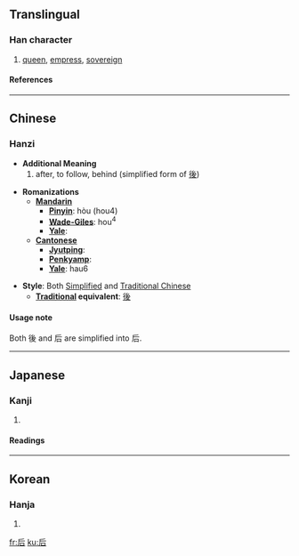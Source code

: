 {{see|後}}

==Translingual==
===Han character===
{{Han char|rn=30|rad=口|as=03|sn=6|four=7226<sub>1</sub>|canj=竹一口 (HMR)}}
# [[queen]], [[empress]], [[sovereign]]
====References====
{{Han ref|kx=0176.010|dkj=03298|dj=0393.010|hdz=10580.010|uh=540E|ud=21518|bh=A65A|bd=42586}}
----
==Chinese==
===Hanzi===


* '''Additional Meaning'''
*# after, to follow, behind (simplified form of [[後]])

* '''Romanizations'''
** '''[[Mandarin]]'''
*** '''[[Pinyin]]''': hòu (hou4)
*** '''[[Wade-Giles]]''': hou<sup>4</sup>
*** '''[[Yale]]''': 
** '''[[Cantonese]]'''
*** '''[[Jyutping]]''':
*** '''[[Penkyamp]]''': 
*** '''[[Yale]]''': hau6

* '''Style''': Both [[Simplified Chinese|Simplified]] and [[Traditional Chinese]]
** '''[[Traditional Chinese|Traditional]] equivalent''': [[後]]

====Usage note====
Both 後 and 后 are simplified into 后.
----
==Japanese==
===Kanji===
{{ja-kanji|grade=6|rs=口03}}
# {{defn|Japanese}} 
====Readings====
{{ja-readings|on=[[こう]] (kō), [[ご]] (go)|kun=[[きみ]] (kimi), [[きさき]] (kisaki)}}
----
==Korean==
===Hanja===
{{ko-hanja|hangeul=후|rv=hu|mr=hu}}
# {{defn|Korean}}

[[fr:后]]
[[ku:后]]